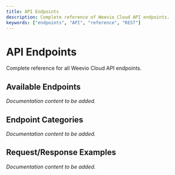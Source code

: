 ```yaml
---
title: API Endpoints
description: Complete reference of Weevio Cloud API endpoints.
keywords: ["endpoints", "API", "reference", "REST"]
---
```


# API Endpoints

Complete reference for all Weevio Cloud API endpoints.

## Available Endpoints

*Documentation content to be added.*

## Endpoint Categories

*Documentation content to be added.*

## Request/Response Examples

*Documentation content to be added.*
